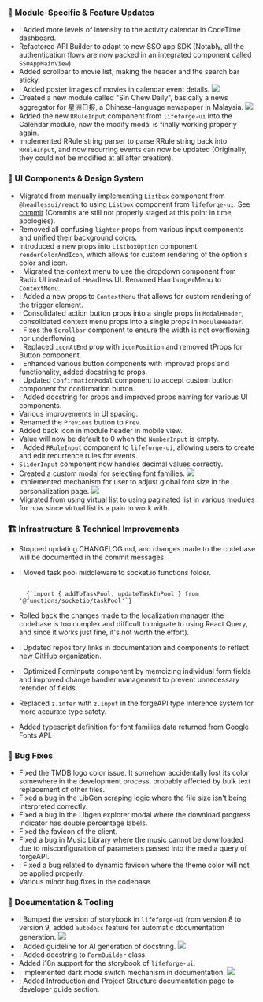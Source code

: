  
### 🏢 Module-Specific & Feature Updates
- <Commit hash="3d4c5d6e723503cf090b596a048c59b5519c2aaa"/>:  Added more levels of intensity to the activity calendar in CodeTime dashboard.
- Refactored API Builder to adapt to new SSO app SDK (Notably, all the authentication flows are now packed in an integrated component called <code>SSOAppMainView</code>).
- Added scrollbar to movie list, making the header and the search bar sticky.
- <Commit hash="89593da985c19f5e57f3e3c879bb6835c989d54b" />: Added poster images of movies in calendar event details.
  ![](https://raw.githubusercontent.com/Lifeforge-app/lifeforge-docs-media/main/25w33-4.webp)
- Created a new module called "Sin Chew Daily", basically a news aggregator for 星洲日报, a Chinese-language newspaper in Malaysia.
  ![](https://raw.githubusercontent.com/Lifeforge-app/lifeforge-docs-media/main/25w33-3.webp)
- Added the new <code>RRuleInput</code> component from <code>lifeforge-ui</code> into the Calendar module, now the modify modal is finally working properly again.
- Implemented RRule string parser to parse RRule string back into <code>RRuleInput</code>, and now recurring events can now be updated (Originally, they could not be modified at all after creation).

### 🎨 UI Components & Design System

- Migrated from manually implementing <code>Listbox</code> component from <code>@headlessui/react</code> to using <code>Listbox</code> component from <code>lifeforge-ui</code>. See [commit](https://github.com/lifeforge-app/lifeforge/commit/5e6ea6076669e2d41ef3ec409022dc560f32ee5e) (Commits are still not properly staged at this point in time, apologies).
- Removed all confusing <code>lighter</code> props from various input components and unified their background colors.
- Introduced a new props into <code>ListboxOption</code> component: <code>renderColorAndIcon</code>, which allows for custom rendering of the option's color and icon.
- <Commit hash="c5c5d55b35fd28327d8ecf0f67330e5dae760022" />: Migrated the
  context menu to use the dropdown component from Radix UI instead of Headless
  UI. Renamed HamburgerMenu to <code>ContextMenu</code>.
- <Commit hash="e8ad843fcdae677d8fa6c39ae44eb8d9ec2afe50" />: Added a new props
  to <code>ContextMenu</code> that allows for custom rendering of the trigger
  element.
- <Commit hash="6d2af07e5a56d9c0d6e80b22890c082bd0f35227" />: Consolidated
  action button props into a single props in <code>ModalHeader</code>,
  consolidated context menu props into a single props in
  <code>ModuleHeader</code>.
- <Commit hash="3e17ba33c6c9a05a5656b1067edea9f349c9c67a" />: Fixes the
  <code>Scrollbar</code> component to ensure the width is not overflowing nor
  underflowing.
- <Commit hash="5700235cb3bd7eb2e64008861d5177ad9e9239fe" />: Replaced
  <code>iconAtEnd</code> prop with <code>iconPosition</code> and removed tProps
  for Button component.
- <Commit hash="8ce5b62fd6960eb6dae5511aa4b9a191f429e80d" />: Enhanced various
  button components with improved props and functionality, added docstring to
  props.
- <Commit hash="27cea6d71214f8c2b15123a24c6adb5bd19e662e" />: Updated
  <code>ConfirmationModal</code> component to accept custom button component for
  confirmation button.
- <Commit hash="61e8f3f412b9a89ae5624a304993b0cc38a6cd51" />: Added docstring
  for props and improved props naming for various UI components.
- Various improvements in UI spacing.
- Renamed the <code>Previous</code> button to <code>Prev</code>.
- Added back icon in module header in mobile view.
- Value will now be default to 0 when the <code>NumberInput</code> is empty.
- <Commit hash="78575fdefafb4e644b9b6b58499fdd114bb20678" />: Added
  <code>RRuleInput</code> component to <code>lifeforge-ui</code>, allowing users
  to create and edit recurrence rules for events.
- <code>SliderInput</code> component now handles decimal values correctly.
- Created a custom modal for selecting font families.
  ![](https://raw.githubusercontent.com/Lifeforge-app/lifeforge-docs-media/main/25w33-1.webp)
- Implemented mechanism for user to adjust global font size in the personalization page.
  ![](https://raw.githubusercontent.com/Lifeforge-app/lifeforge-docs-media/main/25w33-2.webp)
- Migrated from using virtual list to using paginated list in various modules for now since virtual list is a pain to work with.

### 🏗️ Infrastructure & Technical Improvements

- Stopped updating CHANGELOG.md, and changes made to the codebase will be documented in the commit messages.
- <Commit hash="057bb8250fec6c4696b6b726039f7344b01c635c" />: Moved task pool
  middleware to socket.io functions folder.

  <Code language="typescript">
    {`import { addToTaskPool, updateTaskInPool } from '@functions/socketio/taskPool'`}
  </Code>

- Rolled back the changes made to the localization manager (the codebase is too complex and difficult to migrate to using React Query, and since it works just fine, it's not worth the effort).
- <Commit hash="66988c3424a7003579cd87a06032b1bbd43d5488" />: Updated repository
  links in documentation and components to reflect new GitHub organization.
- <Commit hash="58e546a3e4a75548c0546fe7d7e609040db75814" />: Optimized
  FormInputs component by memoizing individual form fields and improved change
  handler management to prevent unnecessary rerender of fields.
- Replaced <code>z.infer</code> with <code>z.input</code> in the forgeAPI type inference system for more accurate type safety.
- Added typescript definition for font families data returned from Google Fonts API.

### 🐛 Bug Fixes

- Fixed the TMDB logo color issue. It somehow accidentally lost its color somewhere in the development process, probably affected by bulk text replacement of other files.
- Fixed a bug in the LibGen scraping logic where the file size isn't being interpreted correctly.
- Fixed a bug in the Libgen explorer modal where the download progress indicator has double percentage labels.
- Fixed the favicon of the client.
- Fixed a bug in Music Library where the music cannot be downloaded due to misconfiguration of parameters passed into the media query of forgeAPI.
- <Commit hash="7bbd2af153835c79b28d67da72c9ebdcf38abd63" />: Fixed a bug
  related to dynamic favicon where the theme color will not be applied properly.
- Various minor bug fixes in the codebase.

### 📖 Documentation & Tooling

- <Commit hash="45168157fcca480c7112e30a8e4449f22fb79fc8" />: Bumped the version
  of storybook in <code>lifeforge-ui</code> from version 8 to version 9, added
  <code>autodocs</code> feature for automatic documentation generation.
  ![](https://raw.githubusercontent.com/Lifeforge-app/lifeforge-docs-media/main/25w33-6.webp)
- <Commit hash="e36df05b56b08b4436ccddeef07942bc4f84fca8" />: Added guideline
  for AI generation of docstring.
  ![](https://raw.githubusercontent.com/Lifeforge-app/lifeforge-docs-media/main/25w33-5.webp)
- <Commit hash="2c4802c2d1709979bb948b855b6365dfb2445214" />: Added docstring to
  <code>FormBuilder</code> class.
- Added i18n support for the storybook of <code>lifeforge-ui</code>.
- <Commit hash="0b46c83dbf43673be043e0b75ef6dd62774f63ff" />: Implemented dark
  mode switch mechanism in documentation.
  ![](https://raw.githubusercontent.com/Lifeforge-app/lifeforge-docs-media/main/25w33-7.webp)
- <Commit hash="2fddf5cff97577b222f75a24ed106fbb820012bb" />: Added Introduction and Project Structure documentation page to developer guide section.